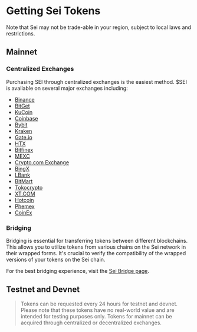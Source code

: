 
# Getting Sei Tokens

<Callout emoji="⚠️">Note that Sei may not be trade-able in your region, subject to local laws and restrictions.</Callout>

## Mainnet

### Centralized Exchanges

Purchasing SEI through centralized exchanges is the easiest method. $SEI is
available on several major exchanges including:

- [Binance](https://www.binance.com/en-CA/how-to-buy/sei)
- [BitGet](https://www.bitget.com/web3/academy/experience-sei)
- [KuCoin](https://www.kucoin.com/how-to-buy/sei)
- [Coinbase](https://exchange.coinbase.com/trade/SEI-USD)
- [Bybit](https://www.bybit.com/en/trade/spot/SEI/USDT)
- [Kraken](https://pro.kraken.com/app/trade/sei-usdT)
- [Gate.io](https://www.gate.io/trade/SEI_USDT)
- [HTX](https://www.htx.com/trade/sei_usdt)
- [Bitfinex](https://trading.bitfinex.com/t/SEI:USDT)
- [MEXC](https://www.mexc.com/exchange/SEI_USDT)
- [Crypto.com Exchange](https://crypto.com/exchange/trade/SEI_USD)
- [BingX](https://bingx.com/en/spot/SEIUSDT/)
- [LBank](https://www.lbank.com/trade/sei_usdt)
- [BitMart](https://www.bitmart.com/trade/en-US?symbol=SEI_USDT)
- [Tokocrypto](https://www.tokocrypto.com/en/trade/SEI_USDT)
- [XT.COM](https://www.xt.com/en/trade/sei_usdt)
- [Hotcoin](https://www.hotcoin.com/)
- [Phemex](https://phemex.com/spot/trade/SEIUSDT)
- [CoinEx](https://www.coinex.com/en/exchange/sei-usdt)

### Bridging

Bridging is essential for transferring tokens between different blockchains.
This allows you to utilize tokens from various chains on the Sei network in
their wrapped forms. It's crucial to verify the compatibility of the wrapped
versions of your tokens on the Sei chain.

For the best bridging experience, visit the
[Sei Bridge page](https://app.sei.io/bridge).

## Testnet and Devnet

> Tokens can be requested every 24 hours for testnet and devnet. Please note that these tokens have no real-world value and are intended for testing purposes only. Tokens for mainnet can be acquired through centralized or decentralized exchanges.

<br />

<FaucetRequest />
